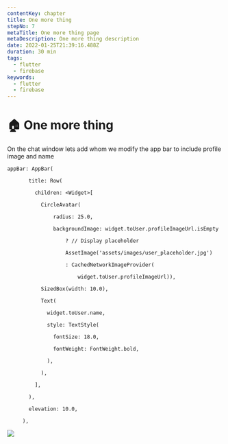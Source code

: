 ```yaml
---
contentKey: chapter
title: One more thing
stepNo: 7
metaTitle: One more thing page
metaDescription: One more thing description
date: 2022-01-25T21:39:16.488Z
duration: 30 min
tags:
  - flutter
  - firebase
keywords:
  - flutter
  - firebase
---
```

# 🏠 One more thing



On the chat window lets add whom we modify the app bar to include profile image and name

```
appBar: AppBar(

       title: Row(

         children: <Widget>[

           CircleAvatar(

               radius: 25.0,

               backgroundImage: widget.toUser.profileImageUrl.isEmpty

                   ? // Display placeholder

                   AssetImage('assets/images/user_placeholder.jpg')

                   : CachedNetworkImageProvider(

                       widget.toUser.profileImageUrl)),

           SizedBox(width: 10.0),

           Text(

             widget.toUser.name,

             style: TextStyle(

               fontSize: 18.0,

               fontWeight: FontWeight.bold,

             ),

           ),

         ],

       ),

       elevation: 10.0,       

     ),
```



![](https://lh6.googleusercontent.com/oB28S8uSEJf0hr88dGwiiBx2vfT4EY4b7RaOr7PEZcUu29V5XQLSDxOfNtZBMh3sThbOJMfrOjFBO6F6XsuYqWPjIM6cPO_EO-RLKO_0k3kgTMUmMz9x3QIV2gHdDrfz1dr9OJu9)